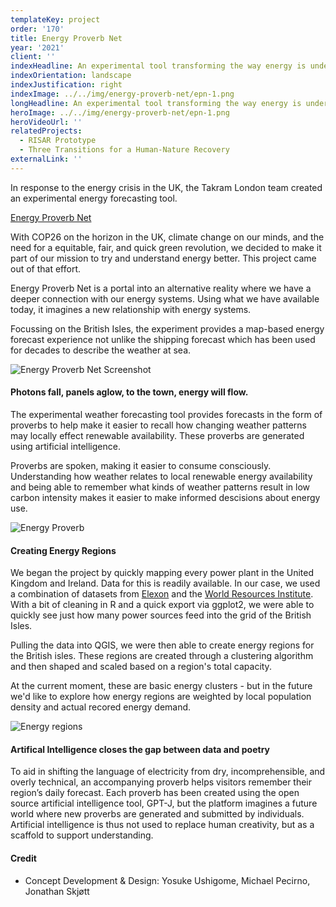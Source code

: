 ```yaml
---
templateKey: project
order: '170'
title: Energy Proverb Net
year: '2021'
client: ''
indexHeadline: An experimental tool transforming the way energy is understood
indexOrientation: landscape
indexJustification: right
indexImage: ../../img/energy-proverb-net/epn-1.png
longHeadline: An experimental tool transforming the way energy is understood
heroImage: ../../img/energy-proverb-net/epn-1.png
heroVideoUrl: ''
relatedProjects:
  - RISAR Prototype
  - Three Transitions for a Human-Nature Recovery
externalLink: ''
---
```


In response to the energy crisis in the UK, the Takram London team created an experimental energy forecasting tool.

[Energy Proverb Net](https://www.energyproverb.net/)

With COP26 on the horizon in the UK, climate change on our minds, and the need for a equitable, fair, and quick green revolution, we decided to make it part of our mission to try and understand energy better. This project came out of that effort.

Energy Proverb Net is a portal into an alternative reality where we have a deeper connection with our energy systems. Using what we have available today, it imagines a new relationship with energy systems.

Focussing on the British Isles, the experiment provides a map-based energy forecast experience not unlike the shipping forecast which has been used for decades to describe the weather at sea.

![Energy Proverb Net Screenshot](../../img/energy-proverb-net/epn-2.png)

#### Photons fall, panels aglow, to the town, energy will flow.

The experimental weather forecasting tool provides forecasts in the form of proverbs to help make it easier to recall how changing weather patterns may locally effect renewable availability. These proverbs are generated using artificial intelligence.

Proverbs are spoken, making it easier to consume consciously. Understanding how
weather relates to local renewable energy availability and being able to remember what kinds of weather patterns result in low carbon intensity makes it easier to make informed descisions about energy use.

![Energy Proverb](../../img/energy-proverb-net/epn-3.png)

#### Creating Energy Regions

We began the project by quickly mapping every power plant in the United Kingdom and Ireland. Data for this is readily available. In our case, we used a combination of datasets from [Elexon](https://www.elexon.co.uk/) and the [World Resources Institute](https://www.wri.org/). With a bit of cleaning in R and a quick export via ggplot2, we were able to quickly see just how many power sources feed into the grid of the British Isles.

Pulling the data into QGIS, we were then able to create energy regions for the British isles. These regions are created through a clustering algorithm and then shaped and scaled based on a region's total capacity.

At the current moment, these are basic energy clusters - but in the future we'd like to explore how energy regions are weighted by local population density and actual recored energy demand.

![Energy regions](../../img/energy-proverb-net/epn-4.png)

#### Artifical Intelligence closes the gap between data and poetry

To aid in shifting the language of electricity from dry, incomprehensible, and overly technical, an accompanying proverb helps visitors remember their region’s daily forecast. Each proverb has been created using the open source artificial intelligence tool, GPT-J, but the platform imagines a future world where new proverbs are generated and submitted by individuals. Artificial intelligence is thus not used to replace human creativity, but as a scaffold to support understanding.

#### Credit

- Concept Development & Design: Yosuke Ushigome, Michael Pecirno, Jonathan Skjøtt
